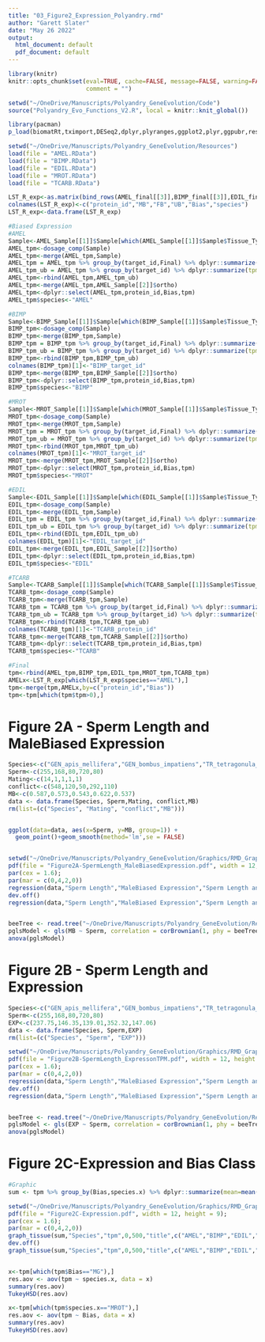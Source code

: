 ```yaml
---
title: "03_Figure2_Expression_Polyandry.rmd"
author: "Garett Slater"
date: "May 26 2022"
output:
  html_document: default
  pdf_document: default
---
```


```r
library(knitr)
knitr::opts_chunk$set(eval=TRUE, cache=FALSE, message=FALSE, warning=FALSE, 
                      comment = "")
```


```r
setwd("~/OneDrive/Manuscripts/Polyandry_GeneEvolution/Code")
source("Polyandry_Evo_Functions_V2.R", local = knitr::knit_global())
```

```r
library(pacman)
p_load(biomatRt,tximport,DESeq2,dplyr,plyranges,ggplot2,plyr,ggpubr,reshape2,UpSetR,tispec,tidyverse,rstatix,readxl,ape,geiger,nlme,phytools,ggpubr)

setwd("~/OneDrive/Manuscripts/Polyandry_GeneEvolution/Resources")
load(file = "AMEL.RData")
load(file = "BIMP.RData")
load(file = "EDIL.RData")
load(file = "MROT.RData")
load(file = "TCARB.RData")

LST_R_exp<-as.matrix(bind_rows(AMEL_final[[3]],BIMP_final[[3]],EDIL_final[[3]],MROT_final[[3]],TCARB_final[[3]])) 
colnames(LST_R_exp)<-c("protein_id","MB","FB","UB","Bias","species")
LST_R_exp<-data.frame(LST_R_exp)
```

```r
#Biased Expression
#AMEL
Sample<-AMEL_Sample[[1]]$Sample[which(AMEL_Sample[[1]]$Sample$Tissue_Type=="Gonadal"),]
AMEL_tpm<-dosage_comp(Sample)
AMEL_tpm<-merge(AMEL_tpm,Sample)
AMEL_tpm = AMEL_tpm %>% group_by(target_id,Final) %>% dplyr::summarize(tpm=mean(tpm)); colnames(AMEL_tpm)[2]<-"Bias"
AMEL_tpm_ub = AMEL_tpm %>% group_by(target_id) %>% dplyr::summarize(tpm=mean(tpm)) %>% mutate(Bias="UB")
AMEL_tpm<-rbind(AMEL_tpm,AMEL_tpm_ub)
AMEL_tpm<-merge(AMEL_tpm,AMEL_Sample[[2]]$ortho)
AMEL_tpm<-dplyr::select(AMEL_tpm,protein_id,Bias,tpm)
AMEL_tpm$species<-"AMEL"

#BIMP
Sample<-BIMP_Sample[[1]]$Sample[which(BIMP_Sample[[1]]$Sample$Tissue_Type=="Gonadal"),]
BIMP_tpm<-dosage_comp(Sample)
BIMP_tpm<-merge(BIMP_tpm,Sample)
BIMP_tpm = BIMP_tpm %>% group_by(target_id,Final) %>% dplyr::summarize(tpm=mean(tpm)); colnames(BIMP_tpm)[2]<-"Bias"
BIMP_tpm_ub = BIMP_tpm %>% group_by(target_id) %>% dplyr::summarize(tpm=mean(tpm)) %>% mutate(Bias="UB")
BIMP_tpm<-rbind(BIMP_tpm,BIMP_tpm_ub)
colnames(BIMP_tpm)[1]<-"BIMP_target_id"
BIMP_tpm<-merge(BIMP_tpm,BIMP_Sample[[2]]$ortho)
BIMP_tpm<-dplyr::select(BIMP_tpm,protein_id,Bias,tpm)
BIMP_tpm$species<-"BIMP"

#MROT
Sample<-MROT_Sample[[1]]$Sample[which(MROT_Sample[[1]]$Sample$Tissue_Type=="Gonadal"),]
MROT_tpm<-dosage_comp(Sample)
MROT_tpm<-merge(MROT_tpm,Sample)
MROT_tpm = MROT_tpm %>% group_by(target_id,Final) %>% dplyr::summarize(tpm=mean(tpm)); colnames(MROT_tpm)[2]<-"Bias"
MROT_tpm_ub = MROT_tpm %>% group_by(target_id) %>% dplyr::summarize(tpm=mean(tpm)) %>% mutate(Bias="UB")
MROT_tpm<-rbind(MROT_tpm,MROT_tpm_ub)
colnames(MROT_tpm)[1]<-"MROT_target_id"
MROT_tpm<-merge(MROT_tpm,MROT_Sample[[2]]$ortho)
MROT_tpm<-dplyr::select(MROT_tpm,protein_id,Bias,tpm)
MROT_tpm$species<-"MROT"

#EDIL
Sample<-EDIL_Sample[[1]]$Sample[which(EDIL_Sample[[1]]$Sample$Tissue_Type=="Gonadal"),]
EDIL_tpm<-dosage_comp(Sample)
EDIL_tpm<-merge(EDIL_tpm,Sample)
EDIL_tpm = EDIL_tpm %>% group_by(target_id,Final) %>% dplyr::summarize(tpm=mean(tpm)); colnames(EDIL_tpm)[2]<-"Bias"
EDIL_tpm_ub = EDIL_tpm %>% group_by(target_id) %>% dplyr::summarize(tpm=mean(tpm)) %>% mutate(Bias="UB")
EDIL_tpm<-rbind(EDIL_tpm,EDIL_tpm_ub)
colnames(EDIL_tpm)[1]<-"EDIL_target_id"
EDIL_tpm<-merge(EDIL_tpm,EDIL_Sample[[2]]$ortho)
EDIL_tpm<-dplyr::select(EDIL_tpm,protein_id,Bias,tpm)
EDIL_tpm$species<-"EDIL"

#TCARB
Sample<-TCARB_Sample[[1]]$Sample[which(TCARB_Sample[[1]]$Sample$Tissue_Type=="Gonadal"),]
TCARB_tpm<-dosage_comp(Sample)
TCARB_tpm<-merge(TCARB_tpm,Sample)
TCARB_tpm = TCARB_tpm %>% group_by(target_id,Final) %>% dplyr::summarize(tpm=mean(tpm)); colnames(TCARB_tpm)[2]<-"Bias"
TCARB_tpm_ub = TCARB_tpm %>% group_by(target_id) %>% dplyr::summarize(tpm=mean(tpm)) %>% mutate(Bias="UB")
TCARB_tpm<-rbind(TCARB_tpm,TCARB_tpm_ub)
colnames(TCARB_tpm)[1]<-"TCARB_protein_id"
TCARB_tpm<-merge(TCARB_tpm,TCARB_Sample[[2]]$ortho)
TCARB_tpm<-dplyr::select(TCARB_tpm,protein_id,Bias,tpm)
TCARB_tpm$species<-"TCARB"

#Final
tpm<-rbind(AMEL_tpm,BIMP_tpm,EDIL_tpm,MROT_tpm,TCARB_tpm)
AMELx<-LST_R_exp[which(LST_R_exp$species=="AMEL"),]
tpm<-merge(tpm,AMELx,by=c("protein_id","Bias"))
tpm<-tpm[which(tpm$tpm>0),]
```

# Figure 2A - Sperm Length and MaleBiased Expression
```r
Species<-c("GEN_apis_mellifera","GEN_bombus_impatiens","TR_tetragonula_carbonaria","TR_euglossa_dilemma","GEN_megachile_rotundata")
Sperm<-c(255,168,80,720,80)
Mating<-c(14,1,1,1,1)
conflict<-c(548,120,50,292,110)
MB<-c(0.587,0.573,0.543,0.622,0.537)
data <- data.frame(Species, Sperm,Mating, conflict,MB)
rm(list=(c("Species", "Mating", "conflict","MB")))


ggplot(data=data, aes(x=Sperm, y=MB, group=1)) +
  geom_point()+geom_smooth(method='lm',se = FALSE)


setwd("~/OneDrive/Manuscripts/Polyandry_GeneEvolution/Graphics/RMD_Graphics")
pdf(file = "Figure2A-SpermLength_MaleBiasedExpression.pdf", width = 12, height = 9);
par(cex = 1.6);
par(mar = c(0,4,2,0))
regression(data,"Sperm Length","MaleBiased Expression","Sperm Length and Male Biased Expression",data$Sperm,data$MB)
dev.off()
regression(data,"Sperm Length","MaleBiased Expression","Sperm Length and Male Biased Expression",data$Sperm,data$MB)


beeTree <- read.tree("~/OneDrive/Manuscripts/Polyandry_GeneEvolution/Resources/pruned.tree")
pglsModel <- gls(MB ~ Sperm, correlation = corBrownian(1, phy = beeTree,form=~Species),data = data, method = "ML")
anova(pglsModel)
```

# Figure 2B - Sperm Length and Expression
```r
Species<-c("GEN_apis_mellifera","GEN_bombus_impatiens","TR_tetragonula_carbonaria","TR_euglossa_dilemma","GEN_megachile_rotundata")
Sperm<-c(255,168,80,720,80)
EXP<-c(237.75,146.35,139.01,352.32,147.06)
data <- data.frame(Species, Sperm,EXP)
rm(list=(c("Species", "Sperm", "EXP")))

setwd("~/OneDrive/Manuscripts/Polyandry_GeneEvolution/Graphics/RMD_Graphics")
pdf(file = "Figure2B-SpermLength_ExpressonTPM.pdf", width = 12, height = 9);
par(cex = 1.6);
par(mar = c(0,4,2,0))
regression(data,"Sperm Length","MaleBiased Expression","Sperm Length and Male Biased Expression",data$Sperm,data$EXP)
dev.off()
regression(data,"Sperm Length","MaleBiased Expression","Sperm Length and Male Biased Expression",data$Sperm,data$EXP)


beeTree <- read.tree("~/OneDrive/Manuscripts/Polyandry_GeneEvolution/Resources/pruned.tree")
pglsModel <- gls(EXP ~ Sperm, correlation = corBrownian(1, phy = beeTree,form=~Species),data = data, method = "ML")
anova(pglsModel)
```


# Figure 2C-Expression and Bias Class
```r
#Graphic
sum <- tpm %>% group_by(Bias,species.x) %>% dplyr::summarize(mean=mean(tpm),sd=sd(tpm),N=length(tpm),se=sd/sqrt(N))

setwd("~/OneDrive/Manuscripts/Polyandry_GeneEvolution/Graphics/RMD_Graphics")
pdf(file = "Figure2C-Expression.pdf", width = 12, height = 9);
par(cex = 1.6);
par(mar = c(0,4,2,0))
graph_tissue(sum,"Species","tpm",0,500,"title",c("AMEL","BIMP","EDIL","MROT",'TCARB'),sum$species.x,sum$mean,sum$Bias)
dev.off()
graph_tissue(sum,"Species","tpm",0,500,"title",c("AMEL","BIMP","EDIL","MROT",'TCARB'),sum$species.x,sum$mean,sum$Bias)


x<-tpm[which(tpm$Bias=="MG"),]
res.aov <- aov(tpm ~ species.x, data = x)
summary(res.aov)
TukeyHSD(res.aov)

x<-tpm[which(tpm$species.x=="MROT"),]
res.aov <- aov(tpm ~ Bias, data = x)
summary(res.aov)
TukeyHSD(res.aov)
```